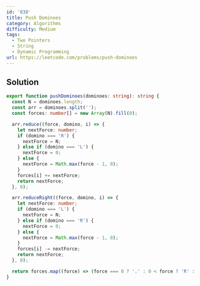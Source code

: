```yaml
---
id: '838'
title: Push Dominoes
category: Algorithms
difficulty: Medium
tags:
  - Two Pointers
  - String
  - Dynamic Programming
url: https://leetcode.com/problems/push-dominoes
---
```


## Solution

```typescript showLineNumbers
export function pushDominoes(dominoes: string): string {
  const N = dominoes.length;
  const arr = dominoes.split('');
  const forces: number[] = new Array(N).fill(0);

  arr.reduce((force, domino, i) => {
    let nextForce: number;
    if (domino === 'R') {
      nextForce = N;
    } else if (domino === 'L') {
      nextForce = 0;
    } else {
      nextForce = Math.max(force - 1, 0);
    }
    forces[i] += nextForce;
    return nextForce;
  }, 0);

  arr.reduceRight((force, domino, i) => {
    let nextForce: number;
    if (domino === 'L') {
      nextForce = N;
    } else if (domino === 'R') {
      nextForce = 0;
    } else {
      nextForce = Math.max(force - 1, 0);
    }
    forces[i] -= nextForce;
    return nextForce;
  }, 0);

  return forces.map((force) => (force === 0 ? '.' : 0 < force ? 'R' : 'L')).join('');
}
```
